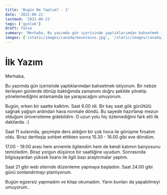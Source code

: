 ```yaml
---
title: 'Bugün Ne Yaptım? - 2'
date: '2021-06-21'
lastmod: '2021-06-21'
tags: ['gunluk']
draft: false
summary: 'Merhaba, Bu yazımda gün içerisinde yaptıklarımdan bahsetmek istiyorum. Bir nebze ilerleyen günlerde dönüp baktığımda zamanımı doğru...'
images: ['/static/images/canada/mountains.jpg', '/static/images/canada/toronto.jpg']
---
```


# İlk Yazım

Merhaba,

Bu yazımda gün içerisinde yaptıklarımdan bahsetmek istiyorum. Bir nebze ilerleyen günlerde dönüp baktığımda zamanımı doğru şekilde yönetip yönetemediğimi anlamamda işe yarayacağını umuyorum.

Bugün, erken bir saatte kalktım. Saat 6.00 idi. Bir kaç saat gök gürültülü sağnak yağışın ardından hava normale döndü.
Bu sayede hazırlanıp mezun olduğum üniversiteme gidebildim. O uzun yolu hiç özlemediğimi fark etti ilk dakilarda. :) 

Saat 11 sularında, geçmişte ders aldığım bir çok hoca ile görüşme fırsatım oldu. 
Biraz dertleşip sohbet ettikten sonra 15.30 - 16.00 gibi eve döndüm.

17.00 - 19.00 arası hem annemle ilgilendim hem de kendi katımın banyosunu temizledim. Biraz yorgun düşünce bir saatliğine uyudum.
Sonrasında bilgisayardan yüksek lisans ile ilgili bazı araştırmalar yaptım. 

Saat 21 gibi web sitemde düzenleme yapmaya başladım. Saat 24.00 gibi günü sonlandırmayı planlıyorum.

Bugün egzersiz yapmadım ve kitap okumadım. Yarın bunları da yapabilmeyi umuyorum..